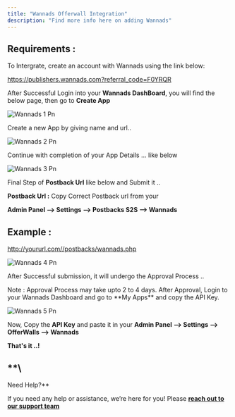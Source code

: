 ```yaml
---
title: "Wannads Offerwall Integration"
description: "Find more info here on adding Wannads"
---
```


## Requirements :

To Intergrate, create an account with Wannads using the link below:

https://publishers.wannads.com?referral_code=F0YRQR

After Successful Login into your **Wannads DashBoard**, you will find the below page, then go to **Create App**

![Wannads 1 Pn](/images/wannads_1.png)

Create a new App by giving name and url..

![Wannads 2 Pn](/images/wannads_2.png)

Continue with completion of your App Details ... like below

![Wannads 3 Pn](/images/wannads_3.png)

Final Step of **Postback Url** like below and Submit it ..

**Postback Url :** Copy Correct Postback url from your

**Admin Panel --\> Settings --\> Postbacks S2S --\> Wannads**

## Example :

http://yoururl.com//postbacks/wannads.php

![Wannads 4 Pn](/images/wannads_4.png)

After Successful submission, it will undergo the Approval Process ..

<Check>
  Note : Approval Process may take upto 2 to 4 days. After Approval, Login to your Wannads Dashboard and go to **My Apps** and copy the API Key.
</Check>

![Wannads 5 Pn](/images/wannads_5.png)

Now, Copy the **API Key** and paste it in your **Admin Panel --\> Settings --\> OfferWalls --\> Wannads**

**​That's it ..\!**

## **\
Need Help?**

If you need any help or assistance, we’re here for you\! Please [**reach out to our support team**](https://droidoxy.com/support/)